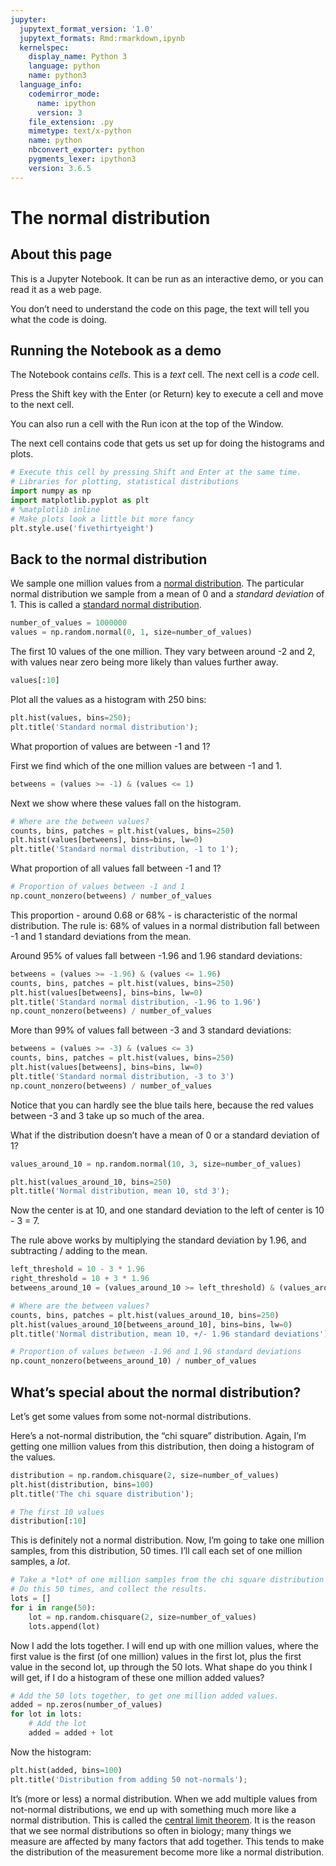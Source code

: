```yaml
---
jupyter:
  jupytext_format_version: '1.0'
  jupytext_formats: Rmd:rmarkdown,ipynb
  kernelspec:
    display_name: Python 3
    language: python
    name: python3
  language_info:
    codemirror_mode:
      name: ipython
      version: 3
    file_extension: .py
    mimetype: text/x-python
    name: python
    nbconvert_exporter: python
    pygments_lexer: ipython3
    version: 3.6.5
---
```


# The normal distribution

## About this page

This is a Jupyter Notebook.  It can be run as an interactive demo, or you can
read it as a web page.

You don't need to understand the code on this page, the text will tell you
what the code is doing.


## Running the Notebook as a demo

The Notebook contains *cells*.  This is a *text* cell.  The next cell is a
*code* cell.

Press the Shift key with the Enter (or Return) key to execute a cell and move
to the next cell.

You can also run a cell with the Run icon at the top of the Window.

The next cell contains code that gets us set up for doing the histograms and
plots.

```python
# Execute this cell by pressing Shift and Enter at the same time.
# Libraries for plotting, statistical distributions
import numpy as np
import matplotlib.pyplot as plt
# %matplotlib inline
# Make plots look a little bit more fancy
plt.style.use('fivethirtyeight')
```

## Back to the normal distribution

We sample one million values from a [normal
distribution](https://en.wikipedia.org/wiki/Normal_distribution).  The
particular normal distribution we sample from a mean of 0 and a *standard
deviation* of 1.  This is called a [standard normal
distribution](https://en.wikipedia.org/wiki/Normal_distribution#Standard_normal_distribution).

```python
number_of_values = 1000000
values = np.random.normal(0, 1, size=number_of_values)
```

The first 10 values of the one million.  They vary between around -2 and 2,
with values near zero being more likely than values further away.

```python
values[:10]
```

Plot all the values as a histogram with 250 bins:

```python
plt.hist(values, bins=250);
plt.title('Standard normal distribution');
```

What proportion of values are between -1 and 1?

First we find which of the one million values are between -1 and 1.

```python
betweens = (values >= -1) & (values <= 1)
```

Next we show where these values fall on the histogram.

```python
# Where are the between values?
counts, bins, patches = plt.hist(values, bins=250)
plt.hist(values[betweens], bins=bins, lw=0)
plt.title('Standard normal distribution, -1 to 1');
```

What proportion of all values fall between -1 and 1?

```python
# Proportion of values between -1 and 1
np.count_nonzero(betweens) / number_of_values
```

This proportion \- around 0.68 or 68% \- is characteristic of the normal
distribution.  The rule is: 68% of values in a normal distribution fall
between -1 and 1 standard deviations from the mean.

Around 95% of values fall between -1.96 and 1.96 standard deviations:

```python
betweens = (values >= -1.96) & (values <= 1.96)
counts, bins, patches = plt.hist(values, bins=250)
plt.hist(values[betweens], bins=bins, lw=0)
plt.title('Standard normal distribution, -1.96 to 1.96')
np.count_nonzero(betweens) / number_of_values
```

More than 99% of values fall between -3 and 3 standard deviations:

```python
betweens = (values >= -3) & (values <= 3)
counts, bins, patches = plt.hist(values, bins=250)
plt.hist(values[betweens], bins=bins, lw=0)
plt.title('Standard normal distribution, -3 to 3')
np.count_nonzero(betweens) / number_of_values
```

Notice that you can hardly see the blue tails here, because the red values between -3 and 3 take up so much of the area.


What if the distribution doesn't have a mean of 0 or a standard deviation of
1?

```python
values_around_10 = np.random.normal(10, 3, size=number_of_values)
```

```python
plt.hist(values_around_10, bins=250)
plt.title('Normal distribution, mean 10, std 3');
```

Now the center is at 10, and one standard deviation to the left of center is 10 - 3 = 7.

The rule above works by multiplying the standard deviation by 1.96, and subtracting / adding to the mean.

```python
left_threshold = 10 - 3 * 1.96
right_threshold = 10 + 3 * 1.96
betweens_around_10 = (values_around_10 >= left_threshold) & (values_around_10 <= right_threshold)
```

```python
# Where are the between values?
counts, bins, patches = plt.hist(values_around_10, bins=250)
plt.hist(values_around_10[betweens_around_10], bins=bins, lw=0)
plt.title('Normal distribution, mean 10, +/- 1.96 standard deviations');
```

```python
# Proportion of values between -1.96 and 1.96 standard deviations
np.count_nonzero(betweens_around_10) / number_of_values
```

## What's special about the normal distribution?

Let's get some values from some not-normal distributions.

Here's a not-normal distribution, the "chi square" distribution.  Again, I'm
getting one million values from this distribution, then doing a histogram of
the values.

```python
distribution = np.random.chisquare(2, size=number_of_values)
plt.hist(distribution, bins=100)
plt.title('The chi square distribution');
```

```python
# The first 10 values
distribution[:10]
```

This is definitely not a normal distribution.  Now, I'm going to take one
million samples, from this distribution, 50 times.  I'll call each set of one
million samples, a *lot*.

```python
# Take a *lot* of one million samples from the chi square distribution
# Do this 50 times, and collect the results.
lots = []
for i in range(50):
    lot = np.random.chisquare(2, size=number_of_values)
    lots.append(lot)
```

Now I add the lots together.  I will end up with one million values, where
the first value is the first (of one million) values in the first lot, plus
the first value in the second lot, up through the 50 lots.  What shape do
you think I will get, if I do a histogram of these one million added values?

```python
# Add the 50 lots together, to get one million added values.
added = np.zeros(number_of_values)
for lot in lots:
    # Add the lot
    added = added + lot
```

Now the histogram:

```python
plt.hist(added, bins=100)
plt.title('Distribution from adding 50 not-normals');
```

It's (more or less) a normal distribution.  When we add multiple values from
not-normal distributions, we end up with something much more like a normal
distribution.  This is called the [central limit theorem](https://en.wikipedia.org/wiki/Central_limit_theorem).  It is the reason that we see normal distributions so often in biology; many things we measure are affected by many factors that add together.  This tends to make the distribution of the measurement become more like a normal distribution.

